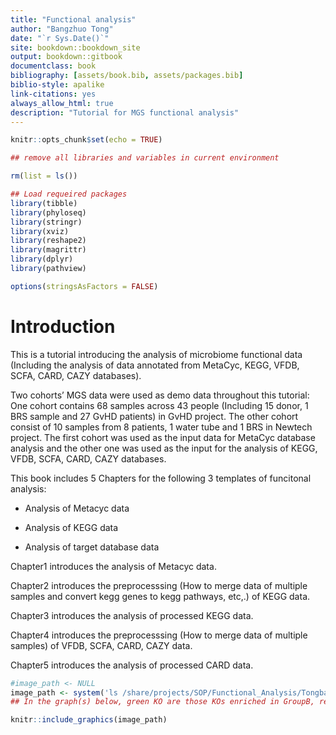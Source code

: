 ```yaml
--- 
title: "Functional analysis"
author: "Bangzhuo Tong"
date: "`r Sys.Date()`"
site: bookdown::bookdown_site
output: bookdown::gitbook
documentclass: book
bibliography: [assets/book.bib, assets/packages.bib]
biblio-style: apalike
link-citations: yes
always_allow_html: true
description: "Tutorial for MGS functional analysis"
---
```


```r
knitr::opts_chunk$set(echo = TRUE)

## remove all libraries and variables in current environment

rm(list = ls())

## Load requeired packages
library(tibble)
library(phyloseq)
library(stringr)
library(xviz)
library(reshape2)
library(magrittr)
library(dplyr)
library(pathview)

options(stringsAsFactors = FALSE)
```

# Introduction
This is a tutorial introducing the analysis of microbiome functional data (Including the analysis of data annotated from MetaCyc, KEGG, VFDB, SCFA, CARD, CAZY databases).

Two cohorts' MGS data were used as demo data throughout this tutorial: One cohort contains 68 samples across 43 people (Including 15 donor, 1 BRS sample and 27 GvHD patients) in GvHD project. The other cohort consist of 10 samples from 8 patients, 1 water tube and 1 BRS in Newtech project. The first cohort was used as the input data for MetaCyc database analysis and the other one was used as the input for the analysis of KEGG, VFDB, SCFA, CARD, CAZY databases.

This book includes 5 Chapters for the following 3 templates of funcitonal analysis:

* Analysis of Metacyc data

* Analysis of KEGG data

* Analysis of target database data

Chapter1 introduces the analysis of Metacyc data.

Chapter2 introduces the preprocesssing (How to merge data of multiple samples and convert kegg genes to kegg pathways, etc,.) of KEGG data.

Chapter3 introduces the analysis of processed KEGG data.

Chapter4 introduces the preprocesssing (How to merge data of multiple samples) of VFDB, SCFA, CARD, CAZY data.

Chapter5 introduces the analysis of processed CARD data.


```r


#image_path <- NULL
image_path <- system('ls /share/projects/SOP/Functional_Analysis/Tongbangzhuo/Phase1/Metacyc/Demodata/pathway_bacteria/*.png', intern = TRUE) %>% unlist() %>% as.vector()
## In the graph(s) below, green KO are those KOs enriched in GroupB, red KO are those KOs enriched in GroupA

knitr::include_graphics(image_path)
```
